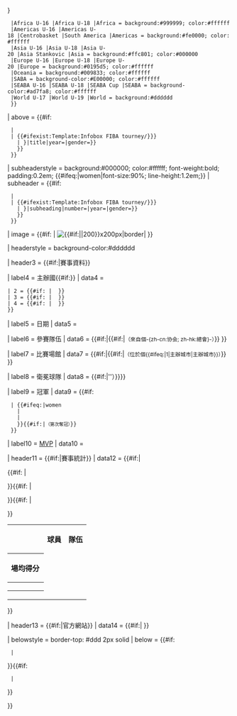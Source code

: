 {{infobox
| bodystyle = width:300px;
| abovestyle = padding:0.3em; {{#switch:{{{type|{{{continent}}}}}} 
  |Africa U-16 |Africa U-18 |Africa = background:#999999; color:#ffffff
  |Americas U-16 |Americas U-18 |Centrobasket |South America |Americas = background:#fe0000; color:#ffffff
  |Asia U-16 |Asia U-18 |Asia U-20 |Asia Stankovic |Asia = background:#ffc801; color:#000000
  |Europe U-16 |Europe U-18 |Europe U-20 |Europe = background:#0195d5; color:#ffffff
  |Oceania = background:#009833; color:#ffffff
  |SABA = background-color:#E00000; color:#ffffff
  |SEABA U-16 |SEABA U-18 |SEABA Cup |SEABA = background-color:#ad7fa8; color:#ffffff
  |World U-17 |World U-19 |World = background:#dddddd
  }} 
| above = {{#if:{{{title|}}}
  | {{{title}}}
  | {{#ifexist:Template:Infobox FIBA tourney/{{{type|{{{continent}}}}}}
    | {{Infobox FIBA tourney/{{{type|{{{continent}}}}}}|title|year={{{year|}}}|gender={{lc:{{{gender}}}}}}}
    }}
  }}

| subheaderstyle =  background:#000000; color:#ffffff; font-weight:bold; padding:0.2em; {{#ifeq:{{{gender}}}|women|font-size:90%; line-height:1.2em;}}
| subheader = {{#if:{{{subtitle|}}}
  | {{{subtitle}}}
  | {{#ifexist:Template:Infobox FIBA tourney/{{{type|{{{continent}}}}}}
    | {{Infobox FIBA tourney/{{{type|{{{continent}}}}}}|subheading|number={{{number|}}}|year={{{year|}}}|gender={{lc:{{{gender}}}}}}}
    }}
  }}

| image = {{#if: {{{logo|}}} | [[File:{{{logo}}}|{{#if:{{{size|}}}|{{{size}}}|200}}x200px|border|{{{caption|}}}]] }}

| headerstyle = background-color:#dddddd

| header3 = {{#if:{{{host|}}}{{{host2|}}}{{{dates|}}}{{{teams|}}}{{{venues|}}}{{{champions|}}}{{{mvp|}}}|賽事資料}}

| label4 = 主辦國{{#if:{{{host2|}}}}}
| data4 = {{br separated entries
 | 1 = {{#if:{{{host|}}} | {{flag|{{{host|}}}|{{{host-flagvar}}}}} }}
 | 2 = {{#if:{{{host2|}}} | {{flag|{{{host2|}}}|{{{host2-flagvar}}}}} }} 
 | 3 = {{#if:{{{host3|}}} | {{flag|{{{host3|}}}|{{{host3-flagvar}}}}} }} 
 | 4 = {{#if:{{{host4|}}} | {{flag|{{{host4|}}}|{{{host4-flagvar}}}}} }} 
 }}

| label5 = 日期
| data5 = {{{dates|}}}

| label6 = 參賽隊伍
| data6 = {{#if:{{{teams|}}}|{{{teams}}}{{#if:{{{federations|}}}|<span style="font-size:85%">（來自{{{federations}}}個-{zh-cn:协会; zh-hk:總會}-）</span>}} }}

| label7 = 比賽場館
| data7 = {{#if:{{{venues|}}}|{{{venues}}}{{#if:{{{cities|}}}|<span style="font-size:85%">（位於{{{cities}}}個{{#ifeq:{{{cities}}}|1|主辦城市|主辦城市}}）</span>}} }}

| label8     = 衛冕球隊
| data8      = {{{defending_champ|}}}{{#if:{{{defending_champ_result|}}}|{{small|（''{{#switch:{{{defending_champ_result|}}}|1st=冠軍|2nd=亞軍|3rd=季軍|4th=殿軍|SF=四強出局|QF=八強出局|R16=十六強出局|R32=三十二強出局|R64=六十四強出局|GS=分組賽出局|FQ=未能晉級|NP=沒有參加|{{{defending_champ_result|}}}}}''）}}}}

| label9 = 冠軍
| data9 = {{#if:{{{champions|}}}
  | {{#ifeq:{{{gender}}}|women
    |'''{{bkw|{{{champions|}}}|{{{champions-flagvar|}}}}}'''
    |'''{{bk|{{{champions|}}}|{{{champions-flagvar|}}}}}'''
    }}{{#if:{{{title_number|}}}|<span style="font-size:85%">（第{{{title_number}}}次奪冠）</span>}}
  }}

| label10 = [[最有價值球員|MVP]]
| data10 = {{{mvp|}}}

| header11 = {{#if:{{{ppg_p|}}}{{{ppg_t|}}}{{{rpg_p|}}}{{{rpg_t|}}}{{{apg_p|}}}{{{apg_t|}}}|賽事統計}}
| data12 = {{#if:{{{ppg_p|}}}{{{ppg_t|}}}{{{rpg_p|}}}{{{rpg_t|}}}{{{apg_p|}}}{{{apg_t|}}}|
<table style="width:100%; text-align:left;">
<tr><th> </th><th scope=col>球員</th><th scope=col>隊伍</th></tr>
{{#if:{{{ppg_p|}}}{{{ppg_t|}}}
|<tr><th style="padding-right:0.6em" scope=row>場均得分</th>
<td style="font-size:88%">{{{ppg_p}}}</td>
<td style="font-size:88%">{{{ppg_t}}}</td></tr>
}}{{#if:{{{rpg_p|}}}{{{rpg_t|}}}
|<tr><th style="padding-right:0.6em" scope=row>{{nowrap|場均籃板}}</th>
<td style="font-size:88%">{{{rpg_p}}}</td>
<td style="font-size:88%">{{{rpg_t}}}</td></tr>
}}{{#if:{{{apg_p|}}}{{{apg_t|}}}
|<tr><th style="padding-right:0.6em" scope=row>{{nowrap|場均助攻}}</th>
<td style="font-size:88%">{{{apg_p}}}</td>
<td style="font-size:88%">{{{apg_t}}}</td></tr>
}}
</table>}}

| header13 = {{#if:{{{website|}}}|官方網站}}
| data14 =   {{#if:{{{website|}}}|<span style="font-size:88%">{{{website}}}</span> }}

| belowstyle = border-top: #ddd 2px solid
| below =
{{#if:{{{prevseason|}}}
  |{{align|left|&lt;&nbsp;{{{prevseason}}} }}
}}{{#if:{{{nextseason|}}}
  |{{align|right|{{{nextseason}}}&nbsp;&gt;}}
}}

}}<noinclude>
{{esoteric}}
{{documentation}}
</noinclude>